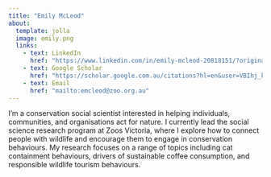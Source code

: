 ```yaml
---
title: "Emily McLeod"
about:
  template: jolla
  image: emily.png
  links:
    - text: LinkedIn
      href: "https://www.linkedin.com/in/emily-mcleod-20818151/?originalSubdomain=au"
    - text: Google Scholar
      href: "https://scholar.google.com.au/citations?hl=en&user=VBIhj_kAAAAJ&view_op=list_works&sortby=pubdate"
    - text: Email
      href: "mailto:emcleod@zoo.org.au"
---
```


I’m a conservation social scientist interested in helping individuals, communities, and organisations act for nature. I currently lead the social science research program at Zoos Victoria, where I explore how to connect people with wildlife and encourage them to engage in conservation behaviours. My research focuses on a range of topics including cat containment behaviours, drivers of sustainable coffee consumption, and responsible wildlife tourism behaviours.